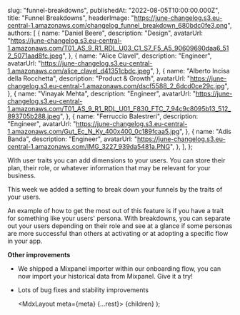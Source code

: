 
  slug: "funnel-breakdowns",
  publishedAt: "2022-08-05T10:00:00.000Z",
  title: "Funnel Breakdowns",
  headerImage:
    "https://june-changelog.s3.eu-central-1.amazonaws.com/changelog_funnel_breakdown_680bdc0fe3.png",
  authors: [
    {
      name: "Daniel Beere",
      description: "Design",
      avatarUrl:
        "https://june-changelog.s3.eu-central-1.amazonaws.com/T01_AS_9_R1_RDL_U03_C1_S7_F5_A5_90609690daa6_512_5071aad8fc.jpeg",
    },
    {
      name: "Alice Clavel",
      description: "Engineer",
      avatarUrl:
        "https://june-changelog.s3.eu-central-1.amazonaws.com/alice_clavel_d41351cbdc.jpeg",
    },
    {
      name: "Alberto Incisa della Rocchetta",
      description: "Product & Growth",
      avatarUrl: "https://june-changelog.s3.eu-central-1.amazonaws.com/dscf5588_2_6dcd0ce29c.jpg",
    },
    {
      name: "Vinayak Mehta",
      description: "Engineer",
      avatarUrl:
        "https://june-changelog.s3.eu-central-1.amazonaws.com/T01_AS_9_R1_RDL_U01_F830_FTC_7_94c9c8095b13_512_893705b288.jpeg",
    },
    {
      name: "Ferruccio Balestreri",
      description: "Engineer",
      avatarUrl:
        "https://june-changelog.s3.eu-central-1.amazonaws.com/Gut_Ec_N_Ky_400x400_0c189fcaa5.jpg",
    },
    {
      name: "Adis Banda",
      description: "Engineer",
      avatarUrl: "https://june-changelog.s3.eu-central-1.amazonaws.com/IMG_3227_939da5481a.PNG",
    },
  ],
};

With user traits you can add dimensions to your users. You can store their plan, their role, or whatever information that may be relevant for your business.

This week we added a setting to break down your funnels by the traits of your users.

An example of how to get the most out of this feature is if you have a trait for something like your users' persona. With breakdowns, you can separate out your users depending on their role and see at a glance if some personas are more successful than others at activating or at adopting a specific flow in your app.

**Other improvements**

- We shipped a Mixpanel importer within our onboarding flow, you can now import your historical data from Mixpanel. Give it a try!
- Lots of bug fixes and stability improvements

  <MdxLayout meta={meta} {...rest}>
    {children}
  </MdxLayout>
);
